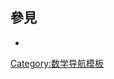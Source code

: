 <includeonly><!-- 在這裡加入模板的保護標識 --></includeonly><noinclude>{{Documentation subpage}}</noinclude>
<!-- 在本行下編輯模板說明 -->
== 參見 ==
* {{tl|整数}}

<includeonly>
<!-- 本行下加入模板的分類 -->
[[Category:数学导航模板]]
</includeonly>